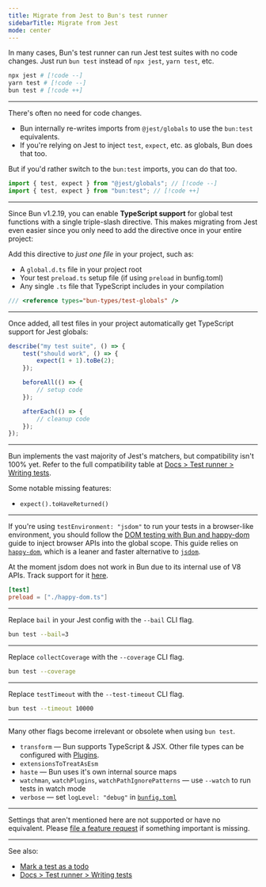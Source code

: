 ```yaml
---
title: Migrate from Jest to Bun's test runner
sidebarTitle: Migrate from Jest
mode: center
---
```


In many cases, Bun's test runner can run Jest test suites with no code changes. Just run `bun test` instead of `npx jest`, `yarn test`, etc.

```sh terminal icon="terminal"
npx jest # [!code --]
yarn test # [!code --]
bun test # [!code ++]
```

---

There's often no need for code changes.

- Bun internally re-writes imports from `@jest/globals` to use the `bun:test` equivalents.
- If you're relying on Jest to inject `test`, `expect`, etc. as globals, Bun does that too.

But if you'd rather switch to the `bun:test` imports, you can do that too.

```ts title="test.ts" icon="/icons/typescript.svg"
import { test, expect } from "@jest/globals"; // [!code --]
import { test, expect } from "bun:test"; // [!code ++]
```

---

Since Bun v1.2.19, you can enable **TypeScript support** for global test functions with a single triple-slash directive. This makes migrating from Jest even easier since you only need to add the directive once in your entire project:

Add this directive to _just one file_ in your project, such as:

- A `global.d.ts` file in your project root
- Your test `preload.ts` setup file (if using `preload` in bunfig.toml)
- Any single `.ts` file that TypeScript includes in your compilation

```ts title="global.d.ts" icon="/icons/typescript.svg"
/// <reference types="bun-types/test-globals" />
```

---

Once added, all test files in your project automatically get TypeScript support for Jest globals:

```ts math.test.ts icon="/icons/typescript.svg"
describe("my test suite", () => {
	test("should work", () => {
		expect(1 + 1).toBe(2);
	});

	beforeAll(() => {
		// setup code
	});

	afterEach(() => {
		// cleanup code
	});
});
```

---

Bun implements the vast majority of Jest's matchers, but compatibility isn't 100% yet. Refer to the full compatibility table at [Docs > Test runner > Writing tests](https://bun.sh/docs/test/writing#matchers).

Some notable missing features:

- `expect().toHaveReturned()`

---

If you're using `testEnvironment: "jsdom"` to run your tests in a browser-like environment, you should follow the [DOM testing with Bun and happy-dom](/guides/test/happy-dom) guide to inject browser APIs into the global scope. This guide relies on [`happy-dom`](https://github.com/capricorn86/happy-dom), which is a leaner and faster alternative to [`jsdom`](https://github.com/jsdom/jsdom).

At the moment jsdom does not work in Bun due to its internal use of V8 APIs. Track support for it [here](https://github.com/oven-sh/bun/issues/3554).

```toml bunfig.toml
[test]
preload = ["./happy-dom.ts"]
```

---

Replace `bail` in your Jest config with the `--bail` CLI flag.

```sh terminal icon="terminal"
bun test --bail=3
```

---

Replace `collectCoverage` with the `--coverage` CLI flag.

```sh terminal icon="terminal"
bun test --coverage
```

---

Replace `testTimeout` with the `--test-timeout` CLI flag.

```sh terminal icon="terminal"
bun test --timeout 10000
```

---

Many other flags become irrelevant or obsolete when using `bun test`.

- `transform` — Bun supports TypeScript & JSX. Other file types can be configured with [Plugins](https://bun.sh/docs/runtime/plugins).
- `extensionsToTreatAsEsm`
- `haste` — Bun uses it's own internal source maps
- `watchman`, `watchPlugins`, `watchPathIgnorePatterns` — use `--watch` to run tests in watch mode
- `verbose` — set `logLevel: "debug"` in [`bunfig.toml`](https://bun.sh/docs/runtime/bunfig#loglevel)

---

Settings that aren't mentioned here are not supported or have no equivalent. Please [file a feature request](https://github.com/oven-sh/bun) if something important is missing.

---

See also:

- [Mark a test as a todo](/guides/test/todo-tests)
- [Docs > Test runner > Writing tests](https://bun.sh/docs/test/writing)
